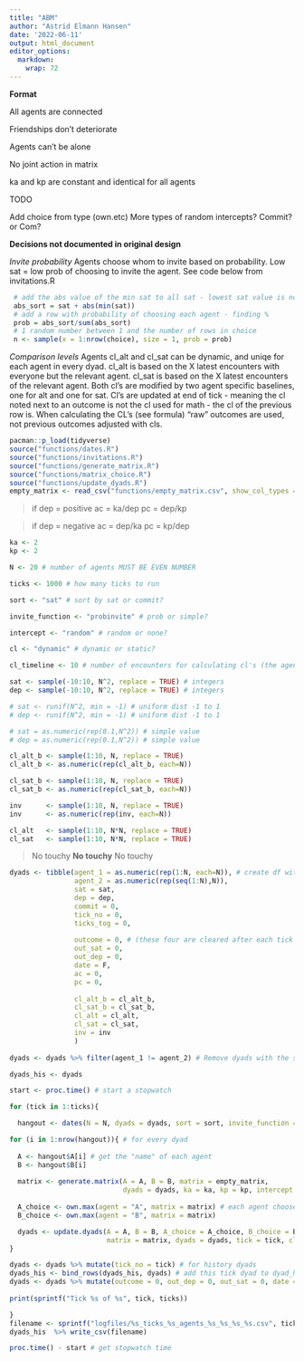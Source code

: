 ```yaml
---
title: "ABM"
author: "Astrid Elmann Hansen"
date: '2022-06-11'
output: html_document
editor_options: 
  markdown: 
    wrap: 72
---
```


**Format**

All agents are connected

Friendships don't deteriorate

Agents can't be alone

No joint action in matrix

ka and kp are constant and identical for all agents


TODO 

Add choice from type (own.etc)
More types of random intercepts?
Commit? or Com?


**Decisions not documented in original design**

*Invite probability*
Agents choose whom to invite based on probability. Low sat = low prob
of choosing to invite the agent. See code below from invitations.R

```r
 # add the abs value of the min sat to all sat - lowest sat value is now 0
 abs_sort = sat + abs(min(sat))
 # add a row with probability of choosing each agent - finding %
 prob = abs_sort/sum(abs_sort) 
 # 1 random number between 1 and the number of rows in choice
 n <- sample(x = 1:nrow(choice), size = 1, prob = prob) 
```

*Comparison levels*
Agents cl_alt and cl_sat can be dynamic, and uniqe for each agent in every dyad. cl_alt is based on the X latest encounters with everyone but the relevant agent. cl_sat is based on the X latest encounters of the relevant agent. Both cl's are modified by two agent specific baselines, one for alt and one for sat. 
Cl's are updated at end of tick - meaning the cl noted next to an outcome is not the cl used for math - the cl of the previous row is. When calculating the CL's (see formula) "raw" outcomes are used, not previous outcomes adjusted with cls.

```r
pacman::p_load(tidyverse)
source("functions/dates.R")
source("functions/invitations.R")
source("functions/generate_matrix.R")
source("functions/matrix_choice.R")
source("functions/update_dyads.R")
empty_matrix <- read_csv("functions/empty_matrix.csv", show_col_types = FALSE)
```

>if dep = positive 
>ac = ka/dep 
>pc = dep/kp

>if dep = negative 
>ac = dep/ka 
>pc = kp/dep

```r

ka <- 2
kp <- 2

N <- 20 # number of agents MUST BE EVEN NUMBER

ticks <- 1000 # how many ticks to run

sort <- "sat" # sort by sat or commit?

invite_function <- "probinvite" # prob or simple?

intercept <- "random" # random or none?

cl <- "dynamic" # dynamic or static?

cl_timeline <- 10 # number of encounters for calculating cl's (the agents memory)

```

```r

sat <- sample(-10:10, N^2, replace = TRUE) # integers 
dep <- sample(-10:10, N^2, replace = TRUE) # integers 

# sat <- runif(N^2, min = -1) # uniform dist -1 to 1
# dep <- runif(N^2, min = -1) # uniform dist -1 to 1

# sat = as.numeric(rep(0.1,N^2)) # simple value
# dep = as.numeric(rep(0.1,N^2)) # simple value

```

```r

cl_alt_b <- sample(1:10, N, replace = TRUE)
cl_alt_b <- as.numeric(rep(cl_alt_b, each=N))

cl_sat_b <- sample(1:10, N, replace = TRUE)
cl_sat_b <- as.numeric(rep(cl_sat_b, each=N))

inv      <- sample(1:10, N, replace = TRUE)
inv      <- as.numeric(rep(inv, each=N))

cl_alt   <- sample(1:10, N*N, replace = TRUE)
cl_sat   <- sample(1:10, N*N, replace = TRUE)

```






> No touchy
**No touchy**
> No touchy

```r
dyads <- tibble(agent_1 = as.numeric(rep(1:N, each=N)), # create df with dyads and inital values
                agent_2 = as.numeric(rep(seq(1:N),N)),
                sat = sat,
                dep = dep,
                commit = 0,
                tick_no = 0,
                ticks_tog = 0,
                
                outcome = 0, # (these four are cleared after each tick but saved in dyads_his)
                out_sat = 0,
                out_dep = 0,
                date = F,
                ac = 0,
                pc = 0,
                
                cl_alt_b = cl_alt_b,
                cl_sat_b = cl_sat_b,
                cl_alt = cl_alt,
                cl_sat = cl_sat,
                inv = inv
                )
  
dyads <- dyads %>% filter(agent_1 != agent_2) # Remove dyads with the same agent twice

dyads_his <- dyads
```


```r
start <- proc.time() # start a stopwatch

for (tick in 1:ticks){

  hangout <- dates(N = N, dyads = dyads, sort = sort, invite_function = invite_function) # set up date pairs

for (i in 1:nrow(hangout)){ # for every dyad
  
  A <- hangout$A[i] # get the "name" of each agent
  B <- hangout$B[i]
  
  matrix <- generate.matrix(A = A, B = B, matrix = empty_matrix, 
                            dyads = dyads, ka = ka, kp = kp, intercept = intercept) # generate matrix  
  
  A_choice <- own.max(agent = "A", matrix = matrix) # each agent chooses
  B_choice <- own.max(agent = "B", matrix = matrix)

  dyads <- update.dyads(A = A, B = B, A_choice = A_choice, B_choice = B_choice, 
                        matrix = matrix, dyads = dyads, tick = tick, cl = cl, cl_timeline = cl_timeline) # update dyads with new outcomes, tick_tog, sat and dep, AND CL's IF relevant
}

dyads <- dyads %>% mutate(tick_no = tick) # for history dyads
dyads_his <- bind_rows(dyads_his, dyads) # add this tick dyad to dyad_his
dyads <- dyads %>% mutate(outcome = 0, out_dep = 0, out_sat = 0, date = F, ac = 0, pc = 0) # reset outcomes and date status
  
print(sprintf("Tick %s of %s", tick, ticks))

}
filename <- sprintf("logfiles/%s_ticks_%s_agents_%s_%s_%s_%s.csv", ticks, N, sort, invite_function, cl, cl_timeline)
dyads_his  %>% write_csv(filename)

proc.time() - start # get stopwatch time
```
